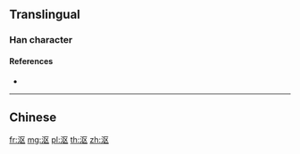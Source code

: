 {{character info/new}}
{{also|漚}}
==Translingual==

===Han character===
{{Han char|rn=85|rad=水|as=04|sn=7|four=|canj=ESK|ids=⿰氵区}}

====References====
* {{Han ref|kx=0612.121|hdz=31561.020|uh=6CA4|ud=27812}}

----

==Chinese==
{{zh-see|漚}}

[[fr:沤]]
[[mg:沤]]
[[pl:沤]]
[[th:沤]]
[[zh:沤]]